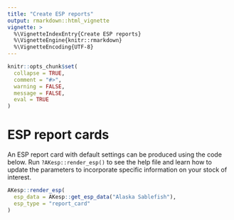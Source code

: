 ```yaml
---
title: "Create ESP reports"
output: rmarkdown::html_vignette
vignette: >
  %\VignetteIndexEntry{Create ESP reports}
  %\VignetteEngine{knitr::rmarkdown}
  %\VignetteEncoding{UTF-8}
---
```


```r
knitr::opts_chunk$set(
  collapse = TRUE,
  comment = "#>",
  warning = FALSE,
  message = FALSE,
  eval = TRUE
)
```

# ESP report cards

An ESP report card with default settings can be produced using the code below. Run `?AKesp::render_esp()` to see the help file and learn how to update the parameters to incorporate specific information on your stock of interest.  

```r
AKesp::render_esp(
  esp_data = AKesp::get_esp_data("Alaska Sablefish"),
  esp_type = "report_card"
)
```

